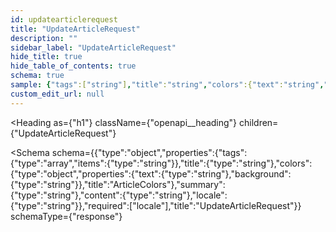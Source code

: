 ```yaml
---
id: updatearticlerequest
title: "UpdateArticleRequest"
description: ""
sidebar_label: "UpdateArticleRequest"
hide_title: true
hide_table_of_contents: true
schema: true
sample: {"tags":["string"],"title":"string","colors":{"text":"string","background":"string"},"summary":"string","content":"string","locale":"string"}
custom_edit_url: null
---
```



<Heading
  as={"h1"}
  className={"openapi__heading"}
  children={"UpdateArticleRequest"}
>
</Heading>





<Schema
  schema={{"type":"object","properties":{"tags":{"type":"array","items":{"type":"string"}},"title":{"type":"string"},"colors":{"type":"object","properties":{"text":{"type":"string"},"background":{"type":"string"}},"title":"ArticleColors"},"summary":{"type":"string"},"content":{"type":"string"},"locale":{"type":"string"}},"required":["locale"],"title":"UpdateArticleRequest"}}
  schemaType={"response"}
>
  
</Schema>
            